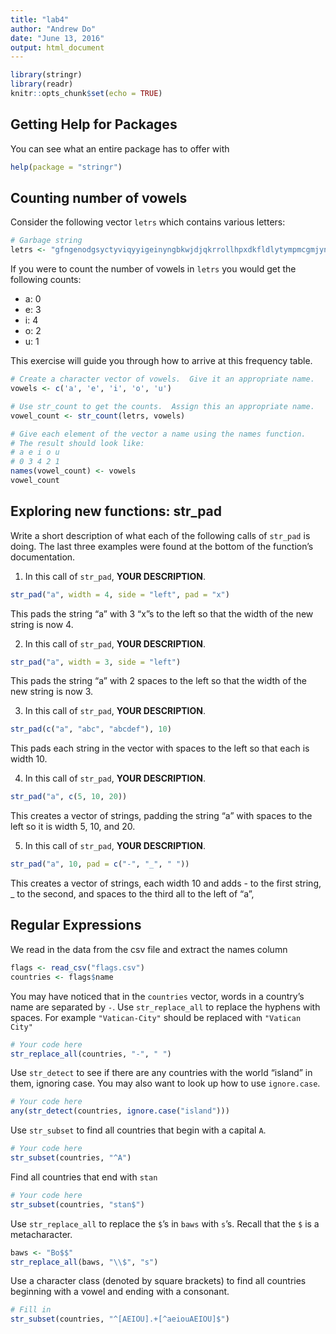 ```yaml
---
title: "lab4"
author: "Andrew Do"
date: "June 13, 2016"
output: html_document
---
```


```r
library(stringr)
library(readr)
knitr::opts_chunk$set(echo = TRUE)
```

## Getting Help for Packages

You can see what an entire package has to offer with
```r
help(package = "stringr")
```


## Counting number of vowels

Consider the following vector `letrs` which contains various letters:
```r
# Garbage string
letrs <- "gfngenodgsyctyviqyyigeinyngbkwjdjqkrrollhpxdkfldlytympmcgmjynihusebtq"
```

If you were to count the number of vowels in `letrs` you would get the following counts:

- a: 0
- e: 3
- i: 4
- o: 2
- u: 1

This exercise will guide you through how to arrive at this frequency table.

```r
# Create a character vector of vowels.  Give it an appropriate name.
vowels <- c('a', 'e', 'i', 'o', 'u')

# Use str_count to get the counts.  Assign this an appropriate name.
vowel_count <- str_count(letrs, vowels)

# Give each element of the vector a name using the names function.
# The result should look like:
# a e i o u
# 0 3 4 2 1
names(vowel_count) <- vowels
vowel_count
```

## Exploring new functions: str_pad
Write a short description of what each of the following calls of `str_pad` is doing.  The last three examples were found at the bottom of the function's documentation.

1. In this call of `str_pad`, __YOUR DESCRIPTION__.
```r
str_pad("a", width = 4, side = "left", pad = "x")
```
This pads the string "a" with 3 "x"s to the left so that the width of the new string is now 4.

2. In this call of `str_pad`, __YOUR DESCRIPTION__.
```r
str_pad("a", width = 3, side = "left")
```
This pads the string "a" with 2 spaces to the left so that the width of the new string is now 3.

3. In this call of `str_pad`, __YOUR DESCRIPTION__.
```r
str_pad(c("a", "abc", "abcdef"), 10)
```
This pads each string in the vector with spaces to the left so that each is width 10.

4. In this call of `str_pad`, __YOUR DESCRIPTION__.
```r
str_pad("a", c(5, 10, 20))
```
This creates a vector of strings, padding the string "a" with spaces to the left so it is width 5, 10, and 20. 

5. In this call of `str_pad`, __YOUR DESCRIPTION__.
```r
str_pad("a", 10, pad = c("-", "_", " "))
```
This creates a vector of strings, each width 10 and adds - to the first string, _ to the second, and spaces to the third all to the left of "a",

## Regular Expressions

We read in the data from the csv file and extract the names column
```r
flags <- read_csv("flags.csv")
countries <- flags$name
```

You may have noticed that in the `countries` vector, words in a country's name are separated by `-`.  Use `str_replace_all` to replace the hyphens with spaces.  For example `"Vatican-City"` should be replaced with `"Vatican City"`

```r
# Your code here
str_replace_all(countries, "-", " ")
```

Use `str_detect` to see if there are any countries with the world "island" in them, ignoring case.  You may also want to look up how to use `ignore.case`.

```r
# Your code here
any(str_detect(countries, ignore.case("island")))
```

Use `str_subset` to find all countries that begin with a capital `A`.
```r
# Your code here
str_subset(countries, "^A")
```

Find all countries that end with `stan`
```r
# Your code here
str_subset(countries, "stan$")
```

Use `str_replace_all` to replace the `$`'s in `baws` with `s`'s.  Recall that the `$` is a metacharacter.
```r
baws <- "Bo$$"
str_replace_all(baws, "\\$", "s")
```

Use a character class (denoted by square brackets) to find all countries beginning with a vowel and ending with a consonant.
```r
# Fill in
str_subset(countries, "^[AEIOU].+[^aeiouAEIOU]$")
```